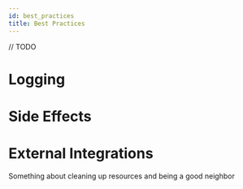 ```yaml
---
id: best_practices
title: Best Practices
---
```



// TODO

# Logging

# Side Effects

# External Integrations

Something about cleaning up resources and being a good neighbor
